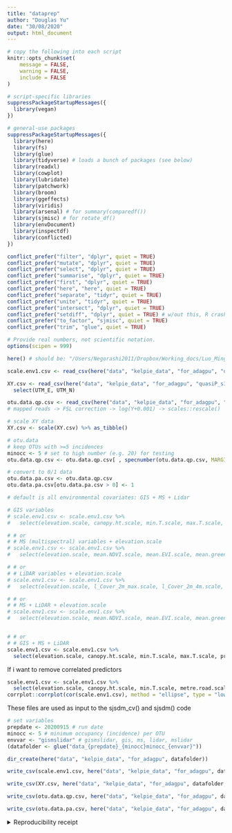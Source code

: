 ```yaml
---
title: "dataprep"
author: "Douglas Yu"
date: "30/08/2020"
output: html_document
---
```


```r
# copy the following into each script   
knitr::opts_chunk$set(
	message = FALSE,
	warning = FALSE,
	include = FALSE
)

# script-specific libraries
suppressPackageStartupMessages({
  library(vegan)
})

# general-use packages
suppressPackageStartupMessages({
  library(here)
  library(fs)
  library(glue)
  library(tidyverse) # loads a bunch of packages (see below)
  library(readxl)
  library(cowplot)
  library(lubridate)
  library(patchwork)
  library(broom)
  library(ggeffects)
  library(viridis)
  library(arsenal) # for summary(comparedf())
  library(sjmisc) # for rotate_df()
  library(envDocument)
  library(inspectdf)
  library(conflicted)
})

conflict_prefer("filter", "dplyr", quiet = TRUE)
conflict_prefer("mutate", "dplyr", quiet = TRUE)
conflict_prefer("select", "dplyr", quiet = TRUE)
conflict_prefer("summarise", "dplyr", quiet = TRUE)
conflict_prefer("first", "dplyr", quiet = TRUE)
conflict_prefer("here", "here", quiet = TRUE)
conflict_prefer("separate", "tidyr", quiet = TRUE)
conflict_prefer("unite", "tidyr", quiet = TRUE)
conflict_prefer("intersect", "dplyr", quiet = TRUE)
conflict_prefer("setdiff", "dplyr", quiet = TRUE) # w/out this, R crashes
conflict_prefer("to_factor", "sjmisc", quiet = TRUE)
conflict_prefer("trim", "glue", quiet = TRUE)

# Provide real numbers, not scientific notation.
options(scipen = 999)
```


```r
here() # should be: "/Users/Negorashi2011/Dropbox/Working_docs/Luo_Mingjie_Oregon/HJA_analyses_Kelpie/sjSDM/R-git"
```


```r
scale.env1.csv <- read_csv(here("data", "kelpie_data", "for_adagpu", "quasiP_s1m1_env_5_sample_by_species_corr_table_F2308_minimap2_20200221_kelpie20200723.csv"))

XY.csv <- read_csv(here("data", "kelpie_data", "for_adagpu", "quasiP_s1m1_spatial_5_sample_by_species_corr_table_F2308_minimap2_20200221_kelpie20200723.csv")) %>% 
  select(UTM_E, UTM_N)

otu.data.qp.csv <- read_csv(here("data", "kelpie_data", "for_adagpu", "quasiP_s1m1_otu_5_sample_by_species_corr_table_F2308_minimap2_20200221_kelpie20200723.csv"))
# mapped reads -> FSL correction -> log(Y+0.001) -> scales::rescale()
```

```r
# scale XY data
XY.csv <- scale(XY.csv) %>% as_tibble()
```

```r
# otu.data
# keep OTUs with >=5 incidences
minocc <- 5 # set to high number (e.g. 20) for testing
otu.data.qp.csv <- otu.data.qp.csv[ , specnumber(otu.data.qp.csv, MARGIN = 2) >= minocc]

# convert to 0/1 data
otu.data.pa.csv <- otu.data.qp.csv
otu.data.pa.csv[otu.data.pa.csv > 0] <- 1
```

```r
# default is all environmental covariates: GIS + MS + Lidar

# GIS variables
# scale.env1.csv <- scale.env1.csv %>%
#   select(elevation.scale, canopy.ht.scale, min.T.scale, max.T.scale, precipitation.scale, metre.road.scale, metre.stream.scale, yrs.disturb.min.scale)

# # or
# # MS (multispectral) variables + elevation.scale
# scale.env1.csv <- scale.env1.csv %>%
#   select(elevation.scale, mean.NDVI.scale, mean.EVI.scale, mean.green.scale, mean.bright.scale, mean.wet.scale)

# # or
# # LiDAR variables + elevation.scale
# scale.env1.csv <- scale.env1.csv %>%
#   select(elevation.scale, l_Cover_2m_max.scale, l_Cover_2m_4m.scale, l_Cover_4m_16m.scale, l_p25.scale, l_p95.scale, l_rumple.scale)

# # or
# # MS + LiDAR + elevation.scale
# scale.env1.csv <- scale.env1.csv %>%
#   select(elevation.scale, mean.NDVI.scale, mean.EVI.scale, mean.green.scale, mean.bright.scale, mean.wet.scale, l_Cover_2m_max.scale, l_Cover_2m_4m.scale, l_Cover_4m_16m.scale, l_p25.scale, l_p95.scale, l_rumple.scale)


# # or
# # GIS + MS + LiDAR
scale.env1.csv <- scale.env1.csv %>%
  select(elevation.scale, canopy.ht.scale, min.T.scale, max.T.scale, precipitation.scale, metre.road.scale, metre.stream.scale, yrs.disturb.min.scale, mean.NDVI.scale, mean.EVI.scale, mean.green.scale, mean.bright.scale, mean.wet.scale, l_Cover_2m_max.scale, l_Cover_2m_4m.scale, l_Cover_4m_16m.scale, l_p25.scale, l_p95.scale, l_rumple.scale)
```

If i want to remove correlated predictors
```r
scale.env1.csv <- scale.env1.csv %>%
  select(elevation.scale, canopy.ht.scale, min.T.scale, metre.road.scale, metre.stream.scale, yrs.disturb.min.scale, mean.NDVI.scale, mean.green.scale, l_Cover_2m_max.scale, l_Cover_2m_4m.scale, l_Cover_4m_16m.scale, l_p25.scale, l_rumple.scale)
corrplot::corrplot(cor(scale.env1.csv), method = "ellipse", type = "lower")
```


These files are used as input to the sjsdm_cv() and sjsdm() code
```r
# set variables
prepdate <- 20200915 # run date
minocc <- 5 # minimum occupancy (incidence) per OTU
envvar <- "gismslidar" # gismslidar, gis, ms, lidar, mslidar
(datafolder <- glue("data_{prepdate}_{minocc}minocc_{envvar}"))

dir_create(here("data", "kelpie_data", "for_adagpu", datafolder))

write_csv(scale.env1.csv, here("data", "kelpie_data", "for_adagpu", datafolder,  "scale.env1.csv"))

write_csv(XY.csv, here("data", "kelpie_data", "for_adagpu", datafolder, "XY.csv"))

write_csv(otu.data.qp.csv, here("data", "kelpie_data", "for_adagpu", datafolder,  "otu.data.qp.csv"))

write_csv(otu.data.pa.csv, here("data", "kelpie_data", "for_adagpu", datafolder, "otu.data.pa.csv"))
```



<details><summary>Reproducibility receipt</summary>
```r
# datetime
Sys.time()

# repository
git2r::repository(here::here())

env_doc("table", git = FALSE)
# this reports the R environment that you are using, especially the package and R versions. It is a good idea to include this information at the end of every report you generate, to document the details of your computing environment. If you want to really ensure replicable science, RStudio Desktop (not cloud) provides the {renv} package, which lets you create a private snapshot of packages inside your project folder. This is beyond the scope of this class, but at least you know about it now.
# sessionInfo() # base R method
# sessioninfo::session_info() # package sessioninfo method
```
